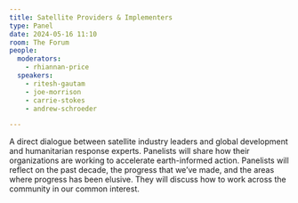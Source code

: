 ```yaml
---
title: Satellite Providers & Implementers
type: Panel
date: 2024-05-16 11:10
room: The Forum
people:
  moderators:
    - rhiannan-price
  speakers:
    - ritesh-gautam
    - joe-morrison
    - carrie-stokes
    - andrew-schroeder

---
```


A direct dialogue between satellite industry leaders and global development and humanitarian response experts. Panelists will share how their organizations are working to accelerate earth-informed action. Panelists will reflect on the past decade, the progress that we’ve made, and the areas where progress has been elusive. They will discuss how to work across the community in our common interest.

